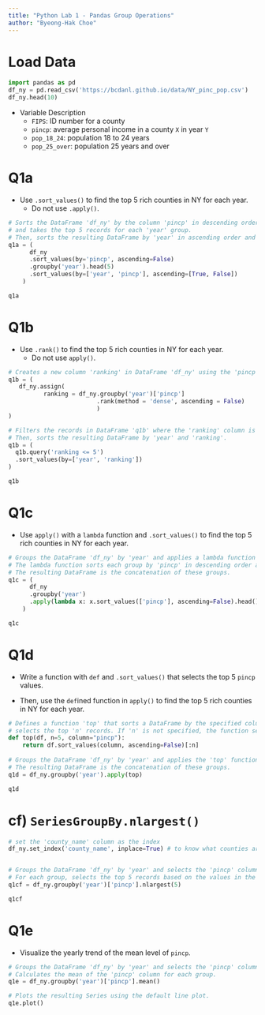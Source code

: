 ```yaml
---
title: "Python Lab 1 - Pandas Group Operations"
author: "Byeong-Hak Choe"
---
```


# Load Data

```python
import pandas as pd
df_ny = pd.read_csv('https://bcdanl.github.io/data/NY_pinc_pop.csv')
df_ny.head(10)
```

-   Variable Description
    -   `FIPS`: ID number for a county
    -   `pincp`: average personal income in a county `X` in year `Y`
    -   `pop_18_24`: population 18 to 24 years
    -   `pop_25_over`: population 25 years and over

# Q1a

-   Use `.sort_values()` to find the top 5 rich counties in NY for each year.
    -   Do not use `.apply()`.

```python
# Sorts the DataFrame 'df_ny' by the column 'pincp' in descending order 
# and takes the top 5 records for each 'year' group.
# Then, sorts the resulting DataFrame by 'year' in ascending order and 'pincp' in descending order.
q1a = (
      df_ny
      .sort_values(by='pincp', ascending=False)
      .groupby('year').head(5)
      .sort_values(by=['year', 'pincp'], ascending=[True, False])
    )

q1a
```

# Q1b

-   Use `.rank()` to find the top 5 rich counties in NY for each year.
    -   Do not use `apply()`.

```python
# Creates a new column 'ranking' in DataFrame 'df_ny' using the 'pincp' column to calculate rankings within each 'year' group
q1b = (
   df_ny.assign(
          ranking = df_ny.groupby('year')['pincp']
                         .rank(method = 'dense', ascending = False)
                         )
)

# Filters the records in DataFrame 'q1b' where the 'ranking' column is less than or equal to 5.
# Then, sorts the resulting DataFrame by 'year' and 'ranking'.
q1b = (
  q1b.query('ranking <= 5')
  .sort_values(by=['year', 'ranking'])
)

q1b
```

# Q1c

-   Use `apply()` with a `lambda` function and `.sort_values()` to find the top 5 rich counties in NY for each year.

```python
# Groups the DataFrame 'df_ny' by 'year' and applies a lambda function on each group.
# The lambda function sorts each group by 'pincp' in descending order and selects the top 5 records.
# The resulting DataFrame is the concatenation of these groups.
q1c = (
      df_ny
      .groupby('year')
      .apply(lambda x: x.sort_values(['pincp'], ascending=False).head())
    )

q1c
```

# Q1d

-   Write a function with `def` and `.sort_values()` that selects the top 5 `pincp` values.

-   Then, use the `def`ined function in `apply()` to find the top 5 rich counties in NY for each year.

```python
# Defines a function 'top' that sorts a DataFrame by the specified column in descending order and 
# selects the top 'n' records. If 'n' is not specified, the function selects the top 5 records.
def top(df, n=5, column="pincp"):
    return df.sort_values(column, ascending=False)[:n]
  
# Groups the DataFrame 'df_ny' by 'year' and applies the 'top' function on each group.
# The resulting DataFrame is the concatenation of these groups.
q1d = df_ny.groupby('year').apply(top)

q1d
```

# cf) `SeriesGroupBy.nlargest()`

```python
# set the 'county_name' column as the index
df_ny.set_index('county_name', inplace=True) # to know what counties are corresponding to selected rows after `SeriesGroupBy.nlargest()` operation.


# Groups the DataFrame 'df_ny' by 'year' and selects the 'pincp' column of each group.
# For each group, selects the top 5 records based on the values in the 'pincp' column.
q1cf = df_ny.groupby('year')['pincp'].nlargest(5)

q1cf
```

# Q1e

-   Visualize the yearly trend of the mean level of `pincp`.

```python
# Groups the DataFrame 'df_ny' by 'year' and selects the 'pincp' column of each group.
# Calculates the mean of the 'pincp' column for each group.
q1e = df_ny.groupby('year')['pincp'].mean()

# Plots the resulting Series using the default line plot.
q1e.plot()

```

